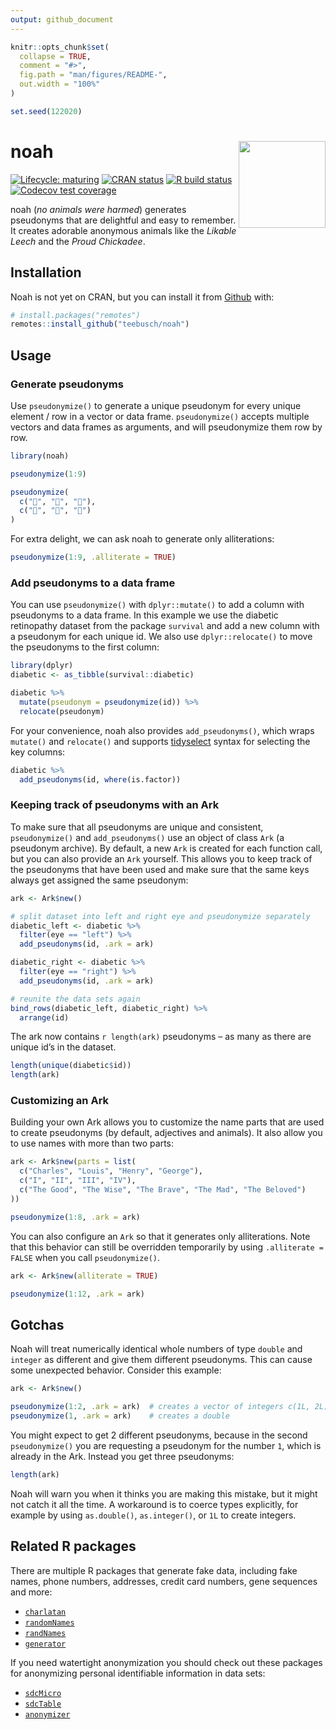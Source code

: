 ```yaml
---
output: github_document
---
```


<!-- README.md is generated from README.Rmd. Please edit that file -->

```r
knitr::opts_chunk$set(
  collapse = TRUE,
  comment = "#>",
  fig.path = "man/figures/README-",
  out.width = "100%"
)
```

```r
set.seed(122020)
```

# noah <img src="man/figures/logo.png" align="right" height="139"/>

<!-- badges: start -->

[![Lifecycle: maturing](https://img.shields.io/badge/lifecycle-maturing-blue.svg)](https://www.tidyverse.org/lifecycle/#maturing) [![CRAN status](https://www.r-pkg.org/badges/version/noah)](https://CRAN.R-project.org/package=noah) [![R build status](https://github.com/Teebusch/noah/workflows/R-CMD-check/badge.svg)](https://github.com/Teebusch/noah/actions) [![Codecov test coverage](https://codecov.io/gh/Teebusch/noah/branch/master/graph/badge.svg)](https://codecov.io/gh/Teebusch/noah?branch=master)

<!-- badges: end -->

noah (*no animals were harmed*) generates pseudonyms that are delightful and easy to remember. It creates adorable anonymous animals like the *Likable Leech* and the *Proud Chickadee*.

## Installation

Noah is not yet on CRAN, but you can install it from [Github](/https://github.com/teebusch/noah) with:

```r
# install.packages("remotes")
remotes::install_github("teebusch/noah")
```

## Usage

### Generate pseudonyms

Use `pseudonymize()` to generate a unique pseudonym for every unique element / row in a vector or data frame. `pseudonymize()` accepts multiple vectors and data frames as arguments, and will pseudonymize them row by row.

```r
library(noah)

pseudonymize(1:9)

pseudonymize(
  c("🐰", "🐰", "🐰"), 
  c("🥕", "🥕", "🍰")
)
```

For extra delight, we can ask noah to generate only alliterations:

```r
pseudonymize(1:9, .alliterate = TRUE)
```

### Add pseudonyms to a data frame

You can use `pseudonymize()` with `dplyr::mutate()` to add a column with pseudonyms to a data frame. In this example we use the diabetic retinopathy dataset from the package `survival` and add a new column with a pseudonym for each unique id. We also use `dplyr::relocate()` to move the pseudonyms to the first column:

```r
library(dplyr)
diabetic <- as_tibble(survival::diabetic)

diabetic %>% 
  mutate(pseudonym = pseudonymize(id)) %>% 
  relocate(pseudonym)
```

For your convenience, noah also provides `add_pseudonyms()`, which wraps `mutate()` and `relocate()` and supports [tidyselect](https://tidyselect.r-lib.org/reference/language.html) syntax for selecting the key columns:

```r
diabetic %>% 
  add_pseudonyms(id, where(is.factor))
```

### Keeping track of pseudonyms with an Ark

To make sure that all pseudonyms are unique and consistent, `pseudonymize()` and `add_pseudonyms()` use an object of class `Ark` (a pseudonym archive). By default, a new `Ark` is created for each function call, but you can also provide an `Ark` yourself. This allows you to keep track of the pseudonyms that have been used and make sure that the same keys always get assigned the same pseudonym:

```r
ark <- Ark$new()

# split dataset into left and right eye and pseudonymize separately
diabetic_left <- diabetic %>% 
  filter(eye == "left") %>% 
  add_pseudonyms(id, .ark = ark)

diabetic_right <- diabetic %>% 
  filter(eye == "right") %>% 
  add_pseudonyms(id, .ark = ark)

# reunite the data sets again
bind_rows(diabetic_left, diabetic_right) %>% 
  arrange(id)
```

The ark now contains `r length(ark)` pseudonyms -- as many as there are unique id's in the dataset.

```r
length(unique(diabetic$id))
length(ark)
```

### Customizing an Ark

Building your own Ark allows you to customize the name parts that are used to create pseudonyms (by default, adjectives and animals). It also allow you to use names with more than two parts:

```r
ark <- Ark$new(parts = list(
  c("Charles", "Louis", "Henry", "George"),
  c("I", "II", "III", "IV"),
  c("The Good", "The Wise", "The Brave", "The Mad", "The Beloved")
))

pseudonymize(1:8, .ark = ark)
```

You can also configure an `Ark` so that it generates only alliterations. Note that this behavior can still be overridden temporarily by using `.alliterate = FALSE` when you call `pseudonymize()`.

```r
ark <- Ark$new(alliterate = TRUE)

pseudonymize(1:12, .ark = ark)
```

## Gotchas

Noah will treat numerically identical whole numbers of type `double` and `integer` as different and give them different pseudonyms. This can cause some unexpected behavior. Consider this example:

```r
ark <- Ark$new()

pseudonymize(1:2, .ark = ark)  # creates a vector of integers c(1L, 2L)
pseudonymize(1, .ark = ark)    # creates a double
```

You might expect to get 2 different pseudonyms, because in the second `pseudonymize()` you are requesting a pseudonym for the number `1`, which is already in the Ark. Instead you get three pseudonyms:

```r
length(ark)
```

Noah will warn you when it thinks you are making this mistake, but it might not catch it all the time. A workaround is to coerce types explicitly, for example by using `as.double()`, `as.integer()`, or `1L` to create integers.

## Related R packages

There are multiple R packages that generate fake data, including fake names, phone numbers, addresses, credit card numbers, gene sequences and more:

-   [`charlatan`](https://docs.ropensci.org/charlatan/)
-   [`randomNames`](https://centerforassessment.github.io/randomNames/)
-   [`randNames`](https://github.com/karthik/randNames)
-   [`generator`](https://github.com/paulhendricks/generator)

If you need watertight anonymization you should check out these packages for anonymizing personal identifiable information in data sets:

-   [`sdcMicro`](http://sdctools.github.io/sdcMicro/index.html)
-   [`sdcTable`](https://sdctools.github.io/sdcTable/index.html)
-   [`anonymizer`](http://paulhendricks.io/anonymizer/)
